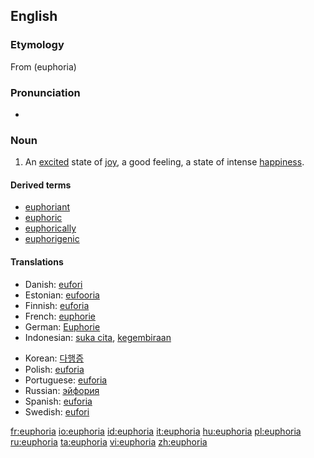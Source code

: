 ==English==
{{wikipedia}}

===Etymology===
From {{AGr.}} '''{{polytonic|[[εὐφορία]]}}''' (euphoria)

===Pronunciation===
* {{rhymes|ɔːriə}}

===Noun===
{{en-noun}}

# An [[excited]] state of [[joy]], a good feeling, a state of intense [[happiness]].

====Derived terms====
* [[euphoriant]]
* [[euphoric]]
* [[euphorically]]
* [[euphorigenic]]

====Translations====
{{trans-top|an excited state of joy}}
* Danish: [[eufori]]
* Estonian: [[eufooria]]
* Finnish: [[euforia]]
* French: [[euphorie]]
* German: [[Euphorie]]
* Indonesian: [[suka cita]], [[gembira|kegembiraan]]
{{trans-mid}}
* Korean: [[다행증]]
* Polish: [[euforia]] {{f}}
* Portuguese: [[euforia]] {{f}}
* Russian: [[эйфория]] {{f}}
* Spanish: [[euforia]]
* Swedish: [[eufori]]
{{trans-bottom}}

[[fr:euphoria]]
[[io:euphoria]]
[[id:euphoria]]
[[it:euphoria]]
[[hu:euphoria]]
[[pl:euphoria]]
[[ru:euphoria]]
[[ta:euphoria]]
[[vi:euphoria]]
[[zh:euphoria]]